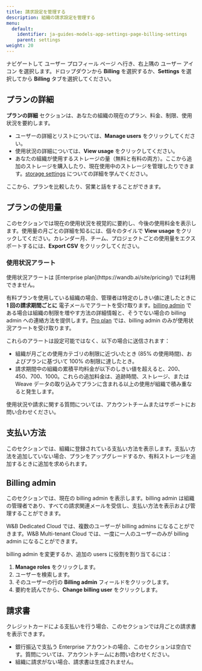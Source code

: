 ```yaml
---
title: 請求設定を管理する
description: 組織の請求設定を管理する
menu:
  default:
    identifier: ja-guides-models-app-settings-page-billing-settings
    parent: settings
weight: 20
---
```


ナビゲートして ユーザー プロフィール ページ へ行き、右上隅の ユーザー アイコン を選択します。ドロップダウンから **Billing** を選択するか、**Settings** を選択してから **Billing** タブを選択してください。

## プランの詳細

**プランの詳細** セクションは、あなたの組織の現在のプラン、料金、制限、使用状況を要約します。

- ユーザーの詳細とリストについては、**Manage users** をクリックしてください。
- 使用状況の詳細については、**View usage** をクリックしてください。
- あなたの組織が使用するストレージの量（無料と有料の両方）。ここから追加のストレージを購入したり、現在使用中のストレージを管理したりできます。[storage settings](/ja/guides/app/settings-page/storage/) についての詳細を学んでください。

ここから、プランを比較したり、営業と話をすることができます。

## プランの使用量
このセクションでは現在の使用状況を視覚的に要約し、今後の使用料金を表示します。使用量の月ごとの詳細を知るには、個々のタイルで **View usage** をクリックしてください。カレンダー月、チーム、プロジェクトごとの使用量をエクスポートするには、**Export CSV** をクリックしてください。

### 使用状況アラート

<Note>
使用状況アラートは [Enterprise plan](https://wandb.ai/site/pricing/) では利用できません。
</Note>

有料プランを使用している組織の場合、管理者は特定のしきい値に達したときに **1 回の請求期間ごとに** 電子メールでアラートを受け取ります。[billing admin](#billing-admin) である場合は組織の制限を増やす方法の詳細情報と、そうでない場合の billing admin への連絡方法を提供します。[Pro plan](https://wandb.ai/site/pricing/) では、billing admin のみが使用状況アラートを受け取ります。

これらのアラートは設定可能ではなく、以下の場合に送信されます：

- 組織が月ごとの使用カテゴリの制限に近づいたとき (85% の使用時間)、およびプランに基づいて 100% の制限に達したとき。
- 請求期間中の組織の累積平均料金が以下のしきい値を超えると、$200、$450、$700、$1000。これらの追加料金は、追跡時間、ストレージ、または Weave データの取り込みでプランに含まれる以上の使用が組織で積み重なると発生します。

使用状況や請求に関する質問については、アカウントチームまたはサポートにお問い合わせください。

## 支払い方法
このセクションでは、組織に登録されている支払い方法を表示します。支払い方法を追加していない場合、プランをアップグレードするか、有料ストレージを追加するときに追加を求められます。

## Billing admin
このセクションでは、現在の billing admin を表示します。billing admin は組織の管理者であり、すべての請求関連メールを受信し、支払い方法を表示および管理することができます。

<Note>
W&B Dedicated Cloud では、複数のユーザーが billing admins になることができます。W&B Multi-tenant Cloud では、一度に一人のユーザーのみが billing admin になることができます。
</Note>

billing admin を変更するか、追加の users に役割を割り当てるには：

1. **Manage roles** をクリックします。
1. ユーザーを検索します。
1. そのユーザーの行の **Billing admin** フィールドをクリックします。
1. 要約を読んでから、**Change billing user** をクリックします。

## 請求書
クレジットカードによる支払いを行う場合、このセクションでは月ごとの請求書を表示できます。
- 銀行振込で支払う Enterprise アカウントの場合、このセクションは空白です。質問については、アカウントチームにお問い合わせください。
- 組織に請求がない場合、請求書は生成されません。
